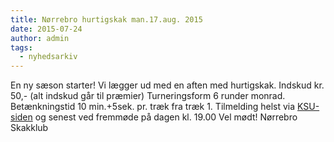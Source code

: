 ```yaml
---
title: Nørrebro hurtigskak man.17.aug. 2015
date: 2015-07-24
author: admin
tags:
  - nyhedsarkiv
---
```


En ny sæson starter! Vi lægger ud med en aften med hurtigskak. Indskud kr. 50,- (alt indskud går til præmier) Turneringsform 6 runder monrad. Betænkningstid 10 min.+5sek. pr. træk fra træk 1. Tilmelding helst via [KSU-siden](http://ksu.dk/kalender/dotnet/viskalender.aspx?id=1489) og senest ved fremmøde på dagen kl. 19.00 Vel mødt! Nørrebro Skakklub
